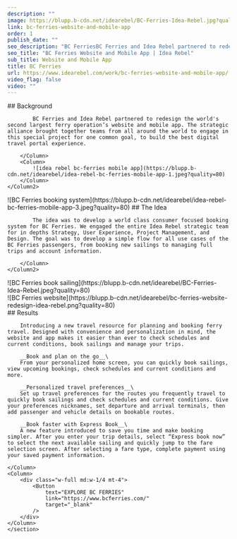 ```yaml
---
description: ""
image: https://blupp.b-cdn.net/idearebel/BC-Ferries-Idea-Rebel.jpg?quality=80
link: bc-ferries-website-and-mobile-app
order: 1
publish_date: ""
seo_description: "BC FerriesBC Ferries and Idea Rebel partnered to redesign the world’s second largest ferry operation’s website and mobile app"
seo_title: "BC Ferries Website and Mobile App | Idea Rebel"
sub_title: Website and Mobile App
title: BC Ferries
url: https://www.idearebel.com/work/bc-ferries-website-and-mobile-app/
video_flag: false
video: ""
---
```


<section class="container mx-auto max-w-6xl py-4 md:py-20">
    <Column2>
        <Column>
            ## Background

            BC Ferries and Idea Rebel partnered to redesign the world's second largest ferry operation’s website and mobile app. The strategic alliance brought together teams from all around the world to engage in this special project for one common goal, to build the best digital travel portal experience.

        </Column>
        <Column>
            ![idea rebel bc-ferries mobile app](https://blupp.b-cdn.net/idearebel/idea-rebel-bc-ferries-mobile-app-1.jpeg?quality=80)
        </Column>
    </Column2>
</section>
<section class="container mx-auto max-w-6xl py-4 md:py-20">
    <Column2 reverse={ true }>
        <Column>
            ![BC Ferries booking system](https://blupp.b-cdn.net/idearebel/idea-rebel-bc-ferries-mobile-app-3.jpeg?quality=80)
        </Column>
        <Column>
            ## The Idea

            The idea was to develop a world class consumer focused booking system for BC Ferries. We engaged the entire Idea Rebel strategic team for in depths Strategy, User Experience, Project Management, and Design. The goal was to develop a simple flow for all use cases of the BC Ferries passengers, from booking new sailings to managing full trips and account information.

        </Column>
    </Column2>
</section>

<section class="container mx-auto max-w-6xl p-4 md:p-20 bg-secondary">
    <Column>
        ![BC Ferries book sailing](https://blupp.b-cdn.net/idearebel/BC-Ferries-Idea-Rebel.jpeg?quality=80)
    </Column>
</section>

<section class="container mx-auto max-w-6xl p-4 md:p-20 bg-secondary mt-4 md:mt-20">
    <Column>
        ![BC Ferries website](https://blupp.b-cdn.net/idearebel/bc-ferries-website-redesign-idea-rebel.png?quality=80)
    </Column>
</section>

<section class="bg-secondary mt-4 md:mt-20">
    <section class="container mx-auto max-w-6xl p-4 md:p-0 py-2 md:py-20">
    <Column>
        ## Results

        Introducing a new travel resource for planning and booking ferry travel. Designed with convenience and personalization in mind, the website and app makes it easier than ever to check schedules and current conditions, book sailings and manage your trips.

        __Book and plan on the go__\
        From your personalized home screen, you can quickly book sailings, view upcoming bookings, check schedules and current conditions and more.

        __Personalized travel preferences__\
        Set up travel preferences for the routes you frequently travel to quickly book sailings and check schedules and current conditions. Give your preferences nicknames, set departure and arrival terminals, then add passenger and vehicle details on bookable routes.

        __Book faster with Express Book__\
        A new feature introduced to save you time and make booking simpler. After you enter your trip details, select “Express book now” to select the next available sailing and quickly jump to the fare selection screen. After selecting a fare type, complete payment using your saved payment information.

    </Column>
    <Column>
        <div class="w-full md:w-1/4 mt-4">
            <Button
                text="EXPLORE BC FERRIES"
                link="https://www.bcferries.com/"
                target="_blank"
            />
        </div>
    </Column>
    </section>
</section>
<section class="container mx-auto max-w-6xl p-4 md:px-0 md:py-2">
    <Column>
        <div class="flex justify-between">
            <div class="invisible">
            <PreviousProject
                link="/work/7-eleven/"
                title="7-Eleven Canada"
            />
            </div>
            <NextProject
                link="/work/nba-digital-fan-experiences/"
                title="NBA Digital Fan Experiences"
            />
        </div>
    </Column>
</section>
